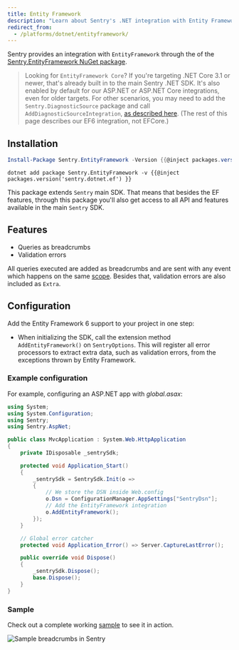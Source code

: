 ```yaml
---
title: Entity Framework
description: "Learn about Sentry's .NET integration with Entity Framework."
redirect_from:
  - /platforms/dotnet/entityframework/
---
```


Sentry provides an integration with `EntityFramework` through the of the [Sentry.EntityFramework NuGet package](https://www.nuget.org/packages/Sentry.EntityFramework).

> Looking for `EntityFramework Core`? If you're targeting .NET Core 3.1 or newer, that's already built in to the main Sentry .NET SDK. It's also enabled by default for our ASP.NET or ASP.NET Core integrations, even for older targets. For other scenarios, you may need to add the `Sentry.DiagnosticSource` package and call `AddDiagnosticSourceIntegration`, [as described here](/platforms/dotnet/performance/instrumentation/automatic-instrumentation/#diagnosticsource-integration). (The rest of this page describes our EF6 integration, not EFCore.)

## Installation

```powershell {tabTitle:Package Manager}
Install-Package Sentry.EntityFramework -Version {{@inject packages.version('sentry.dotnet.ef') }}
```

```shell {tabTitle:.NET Core CLI}
dotnet add package Sentry.EntityFramework -v {{@inject packages.version('sentry.dotnet.ef') }}
```

This package extends `Sentry` main SDK. That means that besides the EF features, through this package you'll also get access to all API and features available in the main `Sentry` SDK.

## Features

- Queries as breadcrumbs
- Validation errors

All queries executed are added as breadcrumbs and are sent with any event which happens on the same [scope](usage/events/enriching-events/scopes/). Besides that, validation errors are also included as `Extra`.

## Configuration

Add the Entity Framework 6 support to your project in one step:

- When initializing the SDK, call the extension method `AddEntityFramework()` on `SentryOptions`. This will register all error processors to extract extra data, such as validation errors, from the exceptions thrown by Entity Framework.

### Example configuration

For example, configuring an ASP.NET app with _global.asax_:

```csharp {filename:global.asax}
using System;
using System.Configuration;
using Sentry;
using Sentry.AspNet;

public class MvcApplication : System.Web.HttpApplication
{
    private IDisposable _sentrySdk;

    protected void Application_Start()
    {
        _sentrySdk = SentrySdk.Init(o =>
        {
            // We store the DSN inside Web.config
            o.Dsn = ConfigurationManager.AppSettings["SentryDsn"];
            // Add the EntityFramework integration
            o.AddEntityFramework();
        });
    }

    // Global error catcher
    protected void Application_Error() => Server.CaptureLastError();

    public override void Dispose()
    {
        _sentrySdk.Dispose();
        base.Dispose();
    }
}
```

### Sample

Check out a complete working [sample](https://github.com/getsentry/sentry-dotnet-ef/tree/master/samples/Sentry.Samples.AspNet.Mvc) to see it in action.

![Sample breadcrumbs in Sentry](dotnet-entityframework.png)
